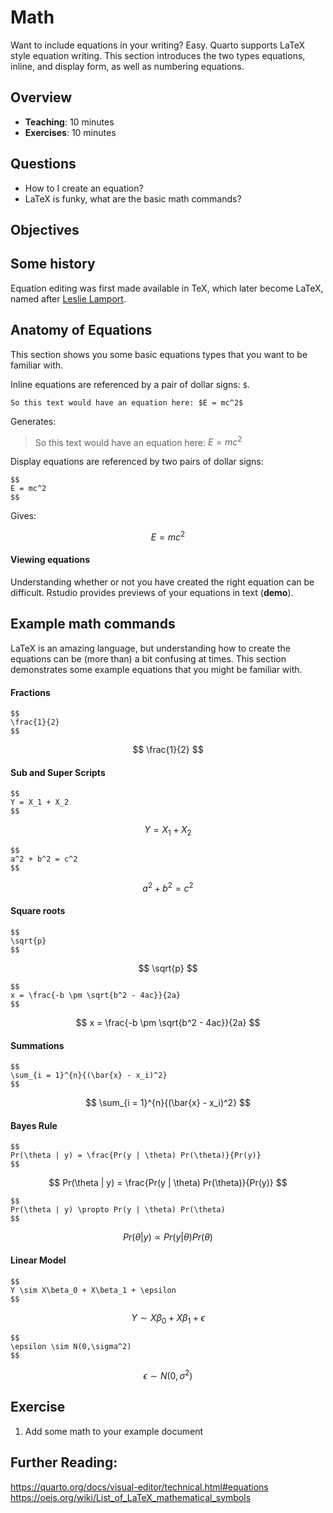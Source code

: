 # Math

Want to include equations in your writing? Easy. Quarto supports
LaTeX style equation writing. This section introduces the two types equations, inline, and display form, as well as numbering equations.

## Overview

* **Teaching**: 10 minutes
* **Exercises**: 10 minutes

## Questions

- How to I create an equation?
- LaTeX is funky, what are the basic math commands?

## Objectives

## Some history {.history}

Equation editing was first made available in TeX, which later become LaTeX, named after [Leslie Lamport](https://en.wikipedia.org/wiki/Leslie_Lamport).

## Anatomy of Equations

This section shows you some basic equations types that you want to be familiar with.

Inline equations are referenced by a pair of dollar signs: `$`.

```
So this text would have an equation here: $E = mc^2$
```

Generates:

> So this text would have an equation here: $E = mc^2$

Display equations are referenced by two pairs of dollar signs:

```
$$
E = mc^2
$$
```

Gives: 

$$
E = mc^2
$$

#### Viewing equations

Understanding whether or not you have created the right equation can be difficult. Rstudio provides previews of your equations in text (**demo**).

## Example math commands

LaTeX is an amazing language, but understanding how to create the equations can be (more than) a bit confusing at times. This section demonstrates some example equations that you might be familiar with.


#### Fractions

```
$$
\frac{1}{2}
$$
```

$$
\frac{1}{2}
$$

#### Sub and Super Scripts

```
$$
Y = X_1 + X_2
$$
```

$$
Y = X_1 + X_2
$$

```
$$
a^2 + b^2 = c^2
$$
```

$$
a^2 + b^2 = c^2
$$

#### Square roots

```
$$
\sqrt{p}
$$
```

$$
\sqrt{p}
$$

```
$$
x = \frac{-b \pm \sqrt{b^2 - 4ac}}{2a}
$$
```

$$
x = \frac{-b \pm \sqrt{b^2 - 4ac}}{2a}
$$

#### Summations

```
$$
\sum_{i = 1}^{n}{(\bar{x} - x_i)^2}
$$
```

$$
\sum_{i = 1}^{n}{(\bar{x} - x_i)^2}
$$

#### Bayes Rule

```
$$
Pr(\theta | y) = \frac{Pr(y | \theta) Pr(\theta)}{Pr(y)}
$$
```

$$
Pr(\theta | y) = \frac{Pr(y | \theta) Pr(\theta)}{Pr(y)}
$$

```
$$
Pr(\theta | y) \propto Pr(y | \theta) Pr(\theta)
$$
```

$$
Pr(\theta | y) \propto Pr(y | \theta) Pr(\theta)
$$

#### Linear Model

```
$$
Y \sim X\beta_0 + X\beta_1 + \epsilon
$$
```

$$
Y \sim X\beta_0 + X\beta_1 + \epsilon
$$

```
$$
\epsilon \sim N(0,\sigma^2)
$$
```

$$
\epsilon \sim N(0,\sigma^2)
$$

## Exercise

1. Add some math to your example document

## Further Reading:

<https://quarto.org/docs/visual-editor/technical.html#equations>
<https://oeis.org/wiki/List_of_LaTeX_mathematical_symbols>

